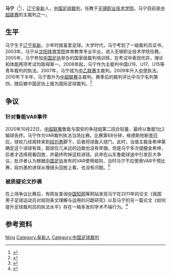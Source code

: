 {{Otheruses|马宁}}

{{infobox Football official
|                name = 马宁
|               image = 
|            fullname = 
|         dateofbirth = {{birth date and age|1979|6|14}}
|         cityofbirth = [[辽宁省|辽宁省]][[阜新市|阜新市]]
|      countryofbirth = {{PRC}}
|         dateofdeath = 
|         cityofdeath = 
|      countryofdeath = 
|     otheroccupation = 
|              years1 = 2007 - 2008
|             league1 = [[中乙联赛|中乙联赛]]
|               role1 = [[球證|球證]]
|              years2 = 2009 - 2010
|             league2 = [[中甲联赛|中甲联赛]]
|               role2 = [[球證|球證]]
|              years3 = 2010 - 
|             league3 = [[中超联赛|中超联赛]]
|               role3 = [[球證|球證]]
| internationalyears1 = 2011 - 
|      confederation1 = [[FIFA|FIFA]]
|  internationalrole1 = [[球證|球證]]
}}
'''马宁'''（{{bd|1979年|6月14日}}<ref>{{cite web|title=马宁|url=http://www.sodasoccer.com/search/player/100/198112/BA17A23377E4448C.shtml|publisher=搜达足球|accessdate=2013-06-26|archive-date=2020-03-12|archive-url=https://web.archive.org/web/20200312140435/http://www.sodasoccer.com/search/player/100/198112/BA17A23377E4448C.shtml|dead-url=no}}</ref>），[[辽宁|辽宁]][[阜新|阜新]]人，[[中华人民共和国|中国]][[足球裁判|足球裁判]]，任教于[[无锡职业技术学院|无锡职业技术学院]]。马宁目前是[[中超联赛|中超联赛]]的主裁判之一。

== 生平 ==
马宁生于[[辽宁|辽宁]][[阜新|阜新]]，少年时就喜爱足球。大学时代，马宁考到了一级裁判员证书。2003年，马宁从[[沈阳体育学院|沈阳体育学院]]体育教育专业毕业，进入无锡职业技术学院任教。2005年，马宁参加[[中国足协|中国足协]]举办的国家级裁判培训班，在考试中表现优异，理论和体能两项考试均取得第一。2006年起，马宁作为主裁判中国U19、U17、U15等青年裁判的执法。2007年，马宁成为[[中乙联赛|中乙联赛]]主裁判。2009年升入[[中甲|中甲]]执法。2010年下半年，马宁晋升为[[中超联赛|中超联赛]]主裁判。赛季后的裁判评比中马宁名列第四，随后被中国足协上报为国际足球裁判。<ref>{{cite news|title=马宁老师成为江苏首位国际级足球主裁  已执法国足与马其顿队的热身赛|url=http://wxzy.cuepa.cn/show_more.php?doc_id=407190|accessdate=2013-06-26|newspaper=无锡职院|date=2011-11-15|archive-date=2020-03-12|archive-url=https://web.archive.org/web/20200312140528/http://wxzy.cuepa.cn/show_more.php?doc_id=407190|dead-url=no}}</ref>

== 争议 ==
=== 针对鲁能VAR事件 ===
2020年10月22日，[[中超联赛|中超联赛]]鲁能与国安的争冠组第二回合较量，最终以鲁能1比2输球告终。马宁作为VAR裁判执法当场比赛。比赛第68分钟，格德斯抢断[[李可|李可]]后，球权几经周转来到[[段刘愚|段刘愚]]脚下，后者将球轰入球门。此时，当值主裁金希坤第确定这个进球有效，距球仅几米远的边裁也没有举旗。但是马宁多次提醒金希坤，后者才选择观看回放，并最终吹掉这粒进球。此举在山东鲁能球迷中引发巨大争议，批评者认为根据[[中国足协|中国足协]]发布的VAR使用规则，当时马宁不应使用VAR干预比赛，段刘愚的进球从慢镜头回放上看，也没有问题。<ref>{{cite web |author1=新浪网|title=马宁曾追求无VAR干预 为何在VAR室吹毛求疵|url=https://sports.sina.com.cn/china/j/2020-10-25/doc-iiznezxr7985417.shtml}}</ref>
=== 被质疑论文抄袭 ===
在上场争议比赛后，有网友查询[[中国知网|中国知网]]等网站发现马宁在2011年的论文《我国男子足球运动员对规则条文理解与运用的问题研究》以及马宁的另一篇论文《如何提升足球裁判员的执法水平》存在一稿多发的学术不端行为。<ref>{{cite web |author1=搜狐网 |title=这就是效率：马宁9年前的论文，已被鲁能球迷挖出来了 |url=https://www.sohu.com/a/426619633_120129552 |website=www.sohu.com |language=en}}</ref>

== 参考资料 ==
{{reflist}}

{{2013年中国足球联赛裁判}}
{{2014年中国足球联赛裁判}}
{{2015年中国足球联赛裁判}}
{{2016年中国足球联赛裁判}}
{{2017年中国足球联赛裁判}}
{{2018年中国足球联赛裁判}}

{{Authority control}}
{{DEFAULTSORT:Ma Ning}}
[[Category:马姓|Ning]]
[[Category:阜新人|Category:阜新人]]
[[Category:中国足球裁判|Category:中国足球裁判]]